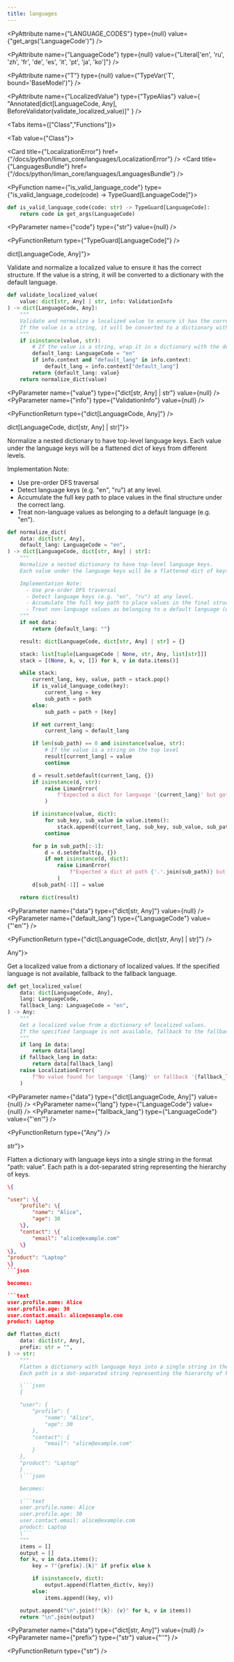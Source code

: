 ```yaml
---
title: languages
---
```


<PyAttribute
  name={"LANGUAGE_CODES"}
  type={null}
  value={"get_args('LanguageCode')"}
/>

<PyAttribute
  name={"LanguageCode"}
  type={null}
  value={"Literal['en', 'ru', 'zh', 'fr', 'de', 'es', 'it', 'pt', 'ja', 'ko']"}
/>

<PyAttribute name={"T"} type={null} value={"TypeVar('T', bound='BaseModel')"} />

<PyAttribute
  name={"LocalizedValue"}
  type={"TypeAlias"}
  value={
    "Annotated[dict[LanguageCode, Any], BeforeValidator(validate_localized_value)]"
  }
/>

<Tabs items={["Class","Functions"]}>

<Tab value={"Class"}>

<Cards >

<Card
  title={"LocalizationError"}
  href={"/docs/python/liman_core/languages/LocalizationError"}
/>
<Card
  title={"LanguagesBundle"}
  href={"/docs/python/liman_core/languages/LanguagesBundle"}
/>

</Cards>

</Tab>
<Tab value={"Functions"}>

<PyFunction name={"is_valid_language_code"} type={"is_valid_language_code(code) -> TypeGuard[LanguageCode]"}>

<PySourceCode >

```python
def is_valid_language_code(code: str) -> TypeGuard[LanguageCode]:
    return code in get_args(LanguageCode)
```

</PySourceCode>

<div >

<PyParameter name={"code"} type={"str"} value={null} />

</div>

<PyFunctionReturn type={"TypeGuard[LanguageCode]"} />

</PyFunction>
<PyFunction name={"validate_localized_value"} type={"validate_localized_value(value, /, info) -> dict[LanguageCode, Any]"}>

Validate and normalize a localized value to ensure it has the correct structure.
If the value is a string, it will be converted to a dictionary with the default language.

<PySourceCode >

```python
def validate_localized_value(
    value: dict[str, Any] | str, info: ValidationInfo
) -> dict[LanguageCode, Any]:
    """
    Validate and normalize a localized value to ensure it has the correct structure.
    If the value is a string, it will be converted to a dictionary with the default language.
    """
    if isinstance(value, str):
        # If the value is a string, wrap it in a dictionary with the default language
        default_lang: LanguageCode = "en"
        if info.context and "default_lang" in info.context:
            default_lang = info.context["default_lang"]
        return {default_lang: value}
    return normalize_dict(value)
```

</PySourceCode>

<div >

<PyParameter name={"value"} type={"dict[str, Any] | str"} value={null} />
<PyParameter name={"info"} type={"ValidationInfo"} value={null} />

</div>

<PyFunctionReturn type={"dict[LanguageCode, Any]"} />

</PyFunction>
<PyFunction name={"normalize_dict"} type={"normalize_dict(data, /, default_lang='en') -> dict[LanguageCode, dict[str, Any] | str]"}>

Normalize a nested dictionary to have top-level language keys.
Each value under the language keys will be a flattened dict of keys from different levels.

Implementation Note:

- Use pre-order DFS traversal
- Detect language keys (e.g. "en", "ru") at any level.
- Accumulate the full key path to place values in the final structure under the correct lang.
- Treat non-language values as belonging to a default language (e.g. "en").

<PySourceCode >

```python
def normalize_dict(
    data: dict[str, Any],
    default_lang: LanguageCode = "en",
) -> dict[LanguageCode, dict[str, Any] | str]:
    """
    Normalize a nested dictionary to have top-level language keys.
    Each value under the language keys will be a flattened dict of keys from different levels.

    Implementation Note:
      - Use pre-order DFS traversal
      - Detect language keys (e.g. "en", "ru") at any level.
      - Accumulate the full key path to place values in the final structure under the correct lang.
      - Treat non-language values as belonging to a default language (e.g. "en").
    """
    if not data:
        return {default_lang: ""}

    result: dict[LanguageCode, dict[str, Any] | str] = {}

    stack: list[tuple[LanguageCode | None, str, Any, list[str]]]
    stack = [(None, k, v, []) for k, v in data.items()]

    while stack:
        current_lang, key, value, path = stack.pop()
        if is_valid_language_code(key):
            current_lang = key
            sub_path = path
        else:
            sub_path = path + [key]

        if not current_lang:
            current_lang = default_lang

        if len(sub_path) == 0 and isinstance(value, str):
            # If the value is a string on the top level
            result[current_lang] = value
            continue

        d = result.setdefault(current_lang, {})
        if isinstance(d, str):
            raise LimanError(
                f"Expected a dict for language '{current_lang}' but got a string instead."
            )

        if isinstance(value, dict):
            for sub_key, sub_value in value.items():
                stack.append((current_lang, sub_key, sub_value, sub_path))
            continue

        for p in sub_path[:-1]:
            d = d.setdefault(p, {})
            if not isinstance(d, dict):
                raise LimanError(
                    f"Expected a dict at path {'.'.join(sub_path)} but got {type(d).__name__}"
                )
        d[sub_path[-1]] = value

    return dict(result)
```

</PySourceCode>

<div >

<PyParameter name={"data"} type={"dict[str, Any]"} value={null} />
<PyParameter name={"default_lang"} type={"LanguageCode"} value={"'en'"} />

</div>

<PyFunctionReturn type={"dict[LanguageCode, dict[str, Any] | str]"} />

</PyFunction>
<PyFunction name={"get_localized_value"} type={"get_localized_value(data, /, lang, fallback_lang='en') -> Any"}>

Get a localized value from a dictionary of localized values.
If the specified language is not available, fallback to the fallback language.

<PySourceCode >

```python
def get_localized_value(
    data: dict[LanguageCode, Any],
    lang: LanguageCode,
    fallback_lang: LanguageCode = "en",
) -> Any:
    """
    Get a localized value from a dictionary of localized values.
    If the specified language is not available, fallback to the fallback language.
    """
    if lang in data:
        return data[lang]
    if fallback_lang in data:
        return data[fallback_lang]
    raise LocalizationError(
        f"No value found for language '{lang}' or fallback '{fallback_lang}'."
    )
```

</PySourceCode>

<div >

<PyParameter name={"data"} type={"dict[LanguageCode, Any]"} value={null} />
<PyParameter name={"lang"} type={"LanguageCode"} value={null} />
<PyParameter name={"fallback_lang"} type={"LanguageCode"} value={"'en'"} />

</div>

<PyFunctionReturn type={"Any"} />

</PyFunction>
<PyFunction name={"flatten_dict"} type={"flatten_dict(data, /, prefix='') -> str"}>

Flatten a dictionary with language keys into a single string in the format "path: value".
Each path is a dot-separated string representing the hierarchy of keys.

````json
\{

"user": \{
    "profile": \{
        "name": "Alice",
        "age": 30
    \},
    "contact": \{
        "email": "alice@example.com"
    \}
\},
"product": "Laptop"
\}
```json

becomes:

```text
user.profile.name: Alice
user.profile.age: 30
user.contact.email: alice@example.com
product: Laptop
````

<PySourceCode >

````python
def flatten_dict(
    data: dict[str, Any],
    prefix: str = "",
) -> str:
    """
    Flatten a dictionary with language keys into a single string in the format "path: value".
    Each path is a dot-separated string representing the hierarchy of keys.

    \```json
    {

    "user": {
        "profile": {
            "name": "Alice",
            "age": 30
        },
        "contact": {
            "email": "alice@example.com"
        }
    },
    "product": "Laptop"
    }
    \```json

    becomes:

    \```text
    user.profile.name: Alice
    user.profile.age: 30
    user.contact.email: alice@example.com
    product: Laptop
    \```
    """
    items = []
    output = []
    for k, v in data.items():
        key = f"{prefix}.{k}" if prefix else k

        if isinstance(v, dict):
            output.append(flatten_dict(v, key))
        else:
            items.append((key, v))

    output.append("\n".join(f"{k}: {v}" for k, v in items))
    return "\n".join(output)
````

</PySourceCode>

<div >

<PyParameter name={"data"} type={"dict[str, Any]"} value={null} />
<PyParameter name={"prefix"} type={"str"} value={"''"} />

</div>

<PyFunctionReturn type={"str"} />

</PyFunction>

</Tab>

</Tabs>
